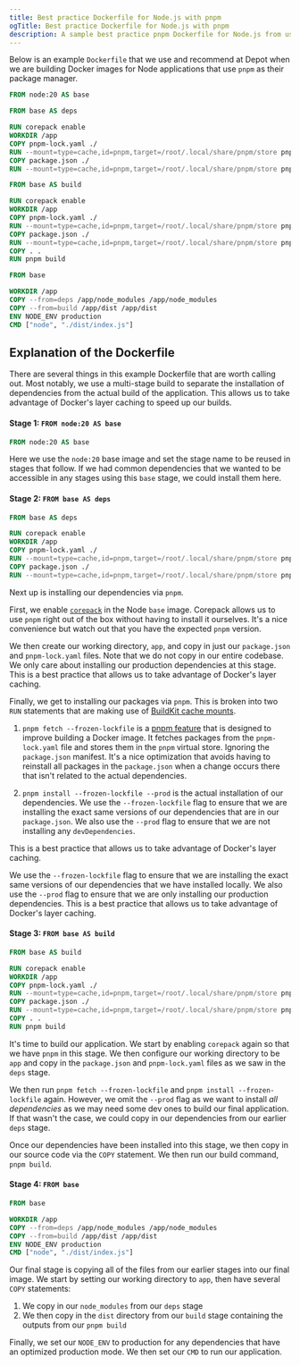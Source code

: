 ```yaml
---
title: Best practice Dockerfile for Node.js with pnpm
ogTitle: Best practice Dockerfile for Node.js with pnpm
description: A sample best practice pnpm Dockerfile for Node.js from us at Depot
---
```


Below is an example `Dockerfile` that we use and recommend at Depot when we are building Docker images for Node applications that use `pnpm` as their package manager.

```dockerfile
FROM node:20 AS base

FROM base AS deps

RUN corepack enable
WORKDIR /app
COPY pnpm-lock.yaml ./
RUN --mount=type=cache,id=pnpm,target=/root/.local/share/pnpm/store pnpm fetch --frozen-lockfile
COPY package.json ./
RUN --mount=type=cache,id=pnpm,target=/root/.local/share/pnpm/store pnpm install --frozen-lockfile --prod

FROM base AS build

RUN corepack enable
WORKDIR /app
COPY pnpm-lock.yaml ./
RUN --mount=type=cache,id=pnpm,target=/root/.local/share/pnpm/store pnpm fetch --frozen-lockfile
COPY package.json ./
RUN --mount=type=cache,id=pnpm,target=/root/.local/share/pnpm/store pnpm install --frozen-lockfile
COPY . .
RUN pnpm build

FROM base

WORKDIR /app
COPY --from=deps /app/node_modules /app/node_modules
COPY --from=build /app/dist /app/dist
ENV NODE_ENV production
CMD ["node", "./dist/index.js"]

```

## Explanation of the Dockerfile

There are several things in this example Dockerfile that are worth calling out. Most notably, we use a multi-stage build to separate the installation of dependencies from the actual build of the application. This allows us to take advantage of Docker's layer caching to speed up our builds.

#### Stage 1: `FROM node:20 AS base`

```dockerfile
FROM node:20 AS base
```

Here we use the `node:20` base image and set the stage name to be reused in stages that follow. If we had common dependencies that we wanted to be accessible in any stages using this `base` stage, we could install them here.

#### Stage 2: `FROM base AS deps`

```dockerfile
FROM base AS deps

RUN corepack enable
WORKDIR /app
COPY pnpm-lock.yaml ./
RUN --mount=type=cache,id=pnpm,target=/root/.local/share/pnpm/store pnpm fetch --frozen-lockfile
COPY package.json ./
RUN --mount=type=cache,id=pnpm,target=/root/.local/share/pnpm/store pnpm install --frozen-lockfile --prod
```

Next up is installing our dependencies via `pnpm`.

First, we enable [`corepack`](https://nodejs.org/api/corepack.html) in the Node `base` image. Corepack allows us to use `pnpm` right out of the box without having to install it ourselves. It's a nice convenience but watch out that you have the expected `pnpm` version.

We then create our working directory, `app`, and copy in just our `package.json` and `pnpm-lock.yaml` files. Note that we do not copy in our entire codebase. We only care about installing our production dependencies at this stage. This is a best practice that allows us to take advantage of Docker's layer caching.

Finally, we get to installing our packages via `pnpm`. This is broken into two `RUN` statements that are making use of [BuildKit cache mounts](/blog/how-to-use-buildkit-cache-mounts-in-ci).

1. `pnpm fetch --frozen-lockfile` is a [pnpm feature](https://pnpm.io/cli/fetch) that is designed to improve building a Docker image. It fetches packages from the `pnpm-lock.yaml` file and stores them in the `pnpm` virtual store. Ignoring the `package.json` manifest. It's a nice optimization that avoids having to reinstall all packages in the `package.json` when a change occurs there that isn't related to the actual dependencies.

2. `pnpm install --frozen-lockfile --prod` is the actual installation of our dependencies. We use the `--frozen-lockfile` flag to ensure that we are installing the exact same versions of our dependencies that are in our `package.json`. We also use the `--prod` flag to ensure that we are not installing any `devDependencies`.

This is a best practice that allows us to take advantage of Docker's layer caching.

We use the `--frozen-lockfile` flag to ensure that we are installing the exact same versions of our dependencies that we have installed locally. We also use the `--prod` flag to ensure that we are only installing our production dependencies. This is a best practice that allows us to take advantage of Docker's layer caching.

#### Stage 3: `FROM base AS build`

```dockerfile
FROM base AS build

RUN corepack enable
WORKDIR /app
COPY pnpm-lock.yaml ./
RUN --mount=type=cache,id=pnpm,target=/root/.local/share/pnpm/store pnpm fetch --frozen-lockfile
COPY package.json ./
RUN --mount=type=cache,id=pnpm,target=/root/.local/share/pnpm/store pnpm install --frozen-lockfile
COPY . .
RUN pnpm build
```

It's time to build our application. We start by enabling `corepack` again so that we have `pnpm` in this stage. We then configure our working directory to be `app` and copy in the `package.json` and `pnpm-lock.yaml` files as we saw in the `deps` stage.

We then run `pnpm fetch --frozen-lockfile` and `pnpm install --frozen-lockfile` again. However, we omit the `--prod` flag as we want to install _all dependencies_ as we may need some dev ones to build our final application. If that wasn't the case, we could copy in our dependencies from our earlier `deps` stage.

Once our dependencies have been installed into this stage, we then copy in our source code via the `COPY` statement. We then run our build command, `pnpm build`.

#### Stage 4: `FROM base`

```dockerfile
FROM base

WORKDIR /app
COPY --from=deps /app/node_modules /app/node_modules
COPY --from=build /app/dist /app/dist
ENV NODE_ENV production
CMD ["node", "./dist/index.js"]
```

Our final stage is copying all of the files from our earlier stages into our final image. We start by setting our working directory to `app`, then have several `COPY` statements:

1. We copy in our `node_modules` from our `deps` stage
2. We then copy in the `dist` directory from our `build` stage containing the outputs from our `pnpm build`

Finally, we set our `NODE_ENV` to production for any dependencies that have an optimized production mode. We then set our `CMD` to run our application.
